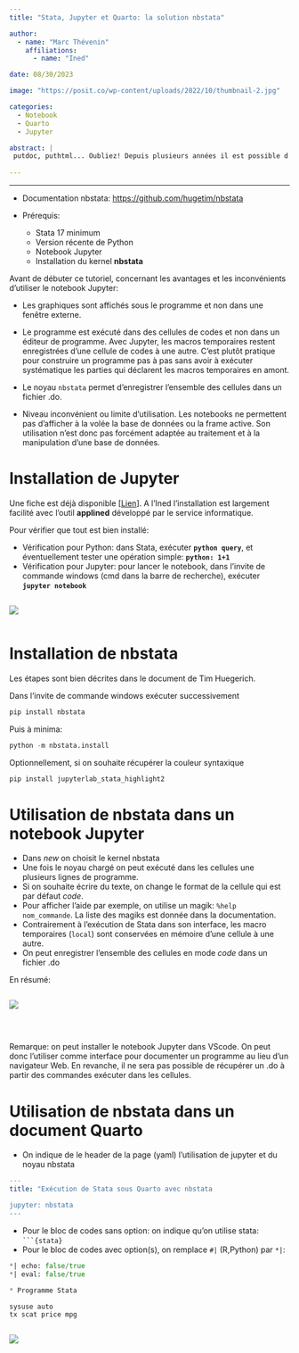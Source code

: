 ```yaml
---
title: "Stata, Jupyter et Quarto: la solution nbstata"

author: 
  - name: "Marc Thévenin"
    affiliations:
      - name: "Ined"

date: 08/30/2023

image: "https://posit.co/wp-content/uploads/2022/10/thumbnail-2.jpg"

categories:
  - Notebook
  - Quarto
  - Jupyter

abstract: | 
 putdoc, puthtml... Oubliez! Depuis plusieurs années il est possible d'exécuter un programme Stata avec le notebook Jupyter grâce au noyau `Stata_kernel` de K.Barron ou plus récemment avec la librairie usine `pystata` (version 17). Du côté de RStudio on pouvait également exécuter un programme Stata dans un document Rmarkdown, avec le package `statamarkdown`. Mais l'exécution de Stata se faisant en mode batch.  En 2022 avec l'arrivée du **Quarto**, et le nouveau noyau Jupyter **`nbstata`** de **Tim Huegerich**, on dispose d'une solution particulièrement efficace d'édition pour ce logiciel. 
 
---
```


<hr class="hr">

* Documentation nbstata: <https://github.com/hugetim/nbstata>

* Prérequis: 
  * Stata 17 minimum
  * Version récente de Python
  * Notebook Jupyter
  * Installation du kernel **nbstata**


Avant de débuter ce tutoriel, concernant les avantages et les inconvénients d'utiliser le notebook Jupyter:   

* Les graphiques sont affichés sous le programme et non dans une fenêtre externe.  

* Le programme est exécuté dans des cellules de codes et non dans un éditeur de programme. Avec Jupyter, les macros temporaires  restent enregistrées d'une cellule de codes à une autre. C'est plutôt pratique pour construire un programme pas à pas sans avoir à exécuter systématique les parties qui déclarent les macros temporaires en amont. 

* Le noyau `nbstata` permet d'enregistrer l'ensemble des cellules dans un fichier .do.

* Niveau inconvénient ou limite d'utilisation. Les notebooks ne permettent pas d'afficher à la volée la base de données ou la frame active. Son utilisation n'est donc pas forcément adaptée au traitement et à la manipulation d'une base de données.


# Installation de Jupyter

Une fiche est déjà disponible
[[Lien](https://mthevenin.github.io/assistoolsms/R/assist/posts/R_jupyter/R_jupyter.html#installation)]. A l'Ined l'installation est largement facilité avec l'outil **applined** développé par le service informatique.

Pour vérifier que tout est bien installé: 

- Vérification pour Python:  dans Stata, exécuter **`python query`**, et éventuellement tester une opération simple: **`python: 1+1`**
- Vérification pour Jupyter: pour lancer le notebook, dans l'invite de commande windows (cmd dans la barre de recherche), exécuter **`jupyter notebook`**

:::: {.center}
::: {.column width="65%"} 
::: {.box_img}
![](anim1.gif)
:::
:::
::::

# Installation de nbstata

Les étapes sont bien décrites dans le document de Tim Huegerich.

Dans l'invite de commande windows exécuter successivement 

```.mf
pip install nbstata
```

Puis à minima: 
```.mf
python -m nbstata.install
```

Optionnellement, si on souhaite récupérer la couleur syntaxique

```.mf
pip install jupyterlab_stata_highlight2
```

# Utilisation de nbstata dans un notebook Jupyter

* Dans *new* on choisit le kernel nbstata
* Une fois le noyau chargé on peut exécuté dans les cellules une plusieurs lignes de programme.
* Si on souhaite écrire du texte, on change le format de la cellule qui est par défaut *code*.
* Pour afficher l'aide par exemple, on utilise un magik: `%help nom_commande`. La liste des magiks est donnée dans la documentation.
* Contrairement à l'exécution de Stata dans son interface, les macro temporaires (`local`) sont conservées en mémoire d'une cellule à une autre. 
* On peut enregistrer l'ensemble des cellules en mode *code* dans un fichier .do

En résumé: 

:::: {.center}
::: {.column width="65%"} 
::: {.box_img}
![](anim2.gif)
:::
:::
::::
<br>

Remarque: on peut installer le notebook Jupyter dans VScode. On peut donc l'utiliser comme interface pour documenter un programme au lieu d'un navigateur Web. En revanche, il ne sera pas possible de récupérer un .do à partir des commandes exécuter dans les cellules.


# Utilisation de **nbstata** dans un document Quarto

* On indique de le header de la page (yaml) l'utilisation de jupyter et du noyau nbstata

```.yaml
---
title: "Exécution de Stata sous Quarto avec nbstata

jupyter: nbstata
---
```

* Pour le bloc de codes sans option: on indique qu'on utilise stata: ` ```{stata}`
* Pour le bloc de codes avec option(s), on remplace `#|` (R,Python) par `*|`:

```.mf
*| echo: false/true
*| eval: false/true

* Programme Stata

sysuse auto
tx scat price mpg

```


:::: {.center}
::: {.column width="65%"} 
::: {.box_img}
![](anim3.gif)
:::
:::
::::


































